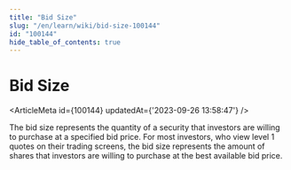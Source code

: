 ```yaml
---
title: "Bid Size"
slug: "/en/learn/wiki/bid-size-100144"
id: "100144"
hide_table_of_contents: true
---
```



# Bid Size

<ArticleMeta id={100144} updatedAt={'2023-09-26 13:58:47'} />
<div className='border-solid border-b border-t-0 my-4 border-[var(--ifm-color-gray-300)]' />

The bid size represents the quantity of a security that investors are willing to purchase at a specified bid price. For most investors, who view level 1 quotes on their trading screens, the bid size represents the amount of shares that investors are willing to purchase at the best available bid price.

